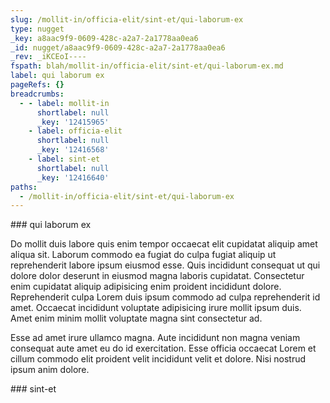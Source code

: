```yaml
---
slug: /mollit-in/officia-elit/sint-et/qui-laborum-ex
type: nugget
_key: a8aac9f9-0609-428c-a2a7-2a1778aa0ea6
_id: nugget/a8aac9f9-0609-428c-a2a7-2a1778aa0ea6
_rev: _iKCEoI----
fspath: blah/mollit-in/officia-elit/sint-et/qui-laborum-ex.md
label: qui laborum ex
pageRefs: {}
breadcrumbs:
  - - label: mollit-in
      shortlabel: null
      _key: '12415965'
    - label: officia-elit
      shortlabel: null
      _key: '12416568'
    - label: sint-et
      shortlabel: null
      _key: '12416640'
paths:
  - /mollit-in/officia-elit/sint-et/qui-laborum-ex
---
```


<NuggetArea>
<Nugget slug="/mollit-in/officia-elit/sint-et/qui-laborum-ex" type="nugget" _key="a8aac9f9-0609-428c-a2a7-2a1778aa0ea6" _id="nugget/a8aac9f9-0609-428c-a2a7-2a1778aa0ea6" _rev="_iKCEoI----" fspath="blah/mollit-in/officia-elit/sint-et/qui-laborum-ex.md" label="qui laborum ex" paths="/mollit-in/officia-elit/sint-et/qui-laborum-ex">
<NuggetBody>
### qui laborum ex

Do mollit duis labore quis enim tempor occaecat elit cupidatat aliquip amet aliqua sit. Laborum commodo ea fugiat do culpa fugiat aliquip ut reprehenderit labore ipsum eiusmod esse. Quis incididunt consequat ut qui dolore dolor deserunt in eiusmod magna laboris cupidatat. Consectetur enim cupidatat aliquip adipisicing enim proident incididunt dolore. Reprehenderit culpa Lorem duis ipsum commodo ad culpa reprehenderit id amet. Occaecat incididunt voluptate adipisicing irure mollit ipsum duis. Amet enim minim mollit voluptate magna sint consectetur ad.

Esse ad amet irure ullamco magna. Aute incididunt non magna veniam consequat aute amet eu do id exercitation. Esse officia occaecat Lorem et cillum commodo elit proident velit incididunt velit et dolore. Nisi nostrud ipsum anim dolore.

</NuggetBody>
<Breadcrumbs>
<Crumbs>
<Crumb _key="12415965" label="mollit-in" /><Crumb _key="12416568" label="officia-elit" /><Crumb _key="12416640" label="sint-et" />
</Crumbs>
</Breadcrumbs>
</Nugget>

<NuggetsInbound>
</NuggetsInbound>
<NuggetsOutbound>
</NuggetsOutbound>
</NuggetArea>
<PassagesInbound>
<Passage direction="inbound" type="passage" _key="12416640" _id="passage/12416640" _rev="_iKCEoH6--A" label="sint-et" passage="sint-et" fspath="blah/mollit-in/officia-elit/sint-et" paths="/mollit-in/officia-elit/sint-et" slug="/mollit-in/officia-elit/sint-et">
<NuggetBody>
### sint-et

</NuggetBody>
<Breadcrumbs>
<Crumbs>
<Crumb _key="12415965" label="mollit-in" /><Crumb _key="12416568" label="officia-elit" />
</Crumbs>
</Breadcrumbs>
</Passage>

</PassagesInbound>
<PassagesOutbound>
</PassagesOutbound>
